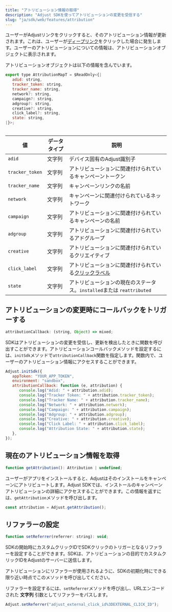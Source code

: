 ```yaml
---
title: "アトリビューション情報の取得"
description: "Adjust SDKを使ってアトリビューションの変更を受信する"
slug: "ja/sdk/web/features/attribution"
---
```


ユーザーがAdjustリンクをクリックすると、そのアトリビューション情報が更新されます。これは、ユーザーが[ディープリンク](https://help.adjust.com/ja/article/deep-links)をクリックした場合に発生します。ユーザーのアトリビューションについての情報は、アトリビューションオブジェクトに表示されます。

アトリビューションオブジェクトは以下の情報を含んでいます。

```js
export type AttributionMapT = $ReadOnly<{|
   adid: string,
   tracker_token: string,
   tracker_name: string,
   network?: string,
   campaign?: string,
   adgroup?: string,
   creative?: string,
   click_label?: string,
   state: string,
|}>;
```

<Table>

| 値              | データタイプ | 説明                                                                                                    |
| --------------- | ------------ | ------------------------------------------------------------------------------------------------------- |
| `adid`          | 文字列       | デバイス固有のAdjust識別子                                                                              |
| `tracker_token` | 文字列       | アトリビューションに関連付けられているキャンペーントークン                                              |
| `tracker_name`  | 文字列       | キャンペーンリンクの名前                                                                                |
| `network`       | 文字列       | キャンペーンに関連付けられているネットワーク                                                            |
| `campaign`      | 文字列       | アトリビューションに関連付けられているキャンペーンの名前                                                |
| `adgroup`       | 文字列       | アトリビューションに関連付けられているアドグループ                                                      |
| `creative`      | 文字列       | アトリビューションに関連付けられているクリエイティブ                                                    |
| `click_label`   | 文字列       | アトリビューションに関連付けられている[クリックラベル](https://help.adjust.com/ja/article/user-rewards) |
| `state`         | 文字列       | アトリビューションの現在のステータス。`installed`または `reattributed`                                  |

</Table>

## アトリビューションの変更時にコールバックをトリガーする

```js
attributionCallback: (string, Object) => mixed;
```

SDKはアトリビューションの変更を受信し、更新を検出したときに関数を呼び出すことができます。アトリビューションコールバックメソッドを設定するには、`initSdk`メソッドで`attributionCallback`関数を指定します。関数内で、ユーザーのアトリビューション情報にアクセスすることができます。

```js
Adjust.initSdk({
   appToken: "YOUR_APP_TOKEN",
   environment: "sandbox",
   attributionCallback: function (e, attribution) {
      console.log("Adid: " + attribution.adid);
      console.log("Tracker Token: " + attribution.tracker_token);
      console.log("Tracker Name: " + attribution.tracker_name);
      console.log("Network: " + attribution.network);
      console.log("Campaign: " + attribution.campaign);
      console.log("Adgroup: " + attribution.adgroup);
      console.log("Creative: " + attribution.creative);
      console.log("Click Label: " + attribution.click_label);
      console.log("Attribution State: " + attribution.state);
   },
});
```

## 現在のアトリビューション情報を取得

```js
function getAttribution(): Attribution | undefined;
```

ユーザーがアプリをインストールすると、Adjustはそのインストールをキャンペーンにアトリビュートします。Adjust SDKでは、インストールのキャンペーンアトリビューションの詳細にアクセスすることができます。この情報を返すには、`getAttribution`メソッドを呼び出します。

```js
const attribution = Adjust.getAttribution();
```

## リファラーの設定

```js
function setReferrer(referrer: string): void;
```

SDKの開始時にカスタムクリックIDでSDKクリックのトリガーとなるリファラーを設定することができます。SDKは、アトリビューションの目的でカスタムクリックIDをAdjustのサーバーに送信します。

<Callout type="important">

アトリビューションにリファラーが使用されるように、SDKの初期化時にできる限り近い時点でこのメソッドを呼び出してください。

</Callout>

リファラーを設定するには、`setReferrer`メソッドを呼び出し、URLエンコードされた **文字列** 引数としてリファラーをパスします。

```js
Adjust.setReferrer("adjust_external_click_id%3DEXTERNAL_CLICK_ID");
```
